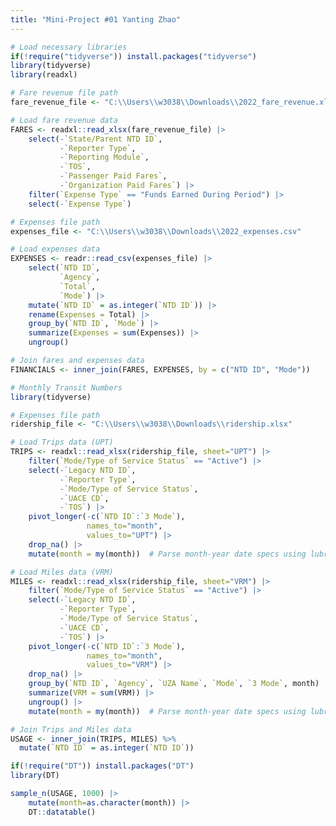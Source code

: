 ```yaml
---
title: "Mini-Project #01 Yanting Zhao"
---
```


```r
# Load necessary libraries
if(!require("tidyverse")) install.packages("tidyverse")
library(tidyverse)
library(readxl)

# Fare revenue file path
fare_revenue_file <- "C:\\Users\\w3038\\Downloads\\2022_fare_revenue.xlsx"

# Load fare revenue data
FARES <- readxl::read_xlsx(fare_revenue_file) |>
    select(-`State/Parent NTD ID`, 
           -`Reporter Type`,
           -`Reporting Module`,
           -`TOS`,
           -`Passenger Paid Fares`,
           -`Organization Paid Fares`) |>
    filter(`Expense Type` == "Funds Earned During Period") |>
    select(-`Expense Type`)

# Expenses file path
expenses_file <- "C:\\Users\\w3038\\Downloads\\2022_expenses.csv"

# Load expenses data
EXPENSES <- readr::read_csv(expenses_file) |>
    select(`NTD ID`, 
           `Agency`,
           `Total`, 
           `Mode`) |>
    mutate(`NTD ID` = as.integer(`NTD ID`)) |>
    rename(Expenses = Total) |>
    group_by(`NTD ID`, `Mode`) |>
    summarize(Expenses = sum(Expenses)) |>
    ungroup()

# Join fares and expenses data
FINANCIALS <- inner_join(FARES, EXPENSES, by = c("NTD ID", "Mode"))
```

```r
# Monthly Transit Numbers
library(tidyverse)

# Expenses file path
ridership_file <- "C:\\Users\\w3038\\Downloads\\ridership.xlsx"

# Load Trips data (UPT)
TRIPS <- readxl::read_xlsx(ridership_file, sheet="UPT") |>
    filter(`Mode/Type of Service Status` == "Active") |>
    select(-`Legacy NTD ID`, 
           -`Reporter Type`, 
           -`Mode/Type of Service Status`, 
           -`UACE CD`, 
           -`TOS`) |>
    pivot_longer(-c(`NTD ID`:`3 Mode`), 
                 names_to="month", 
                 values_to="UPT") |>
    drop_na() |>
    mutate(month = my(month))  # Parse month-year date specs using lubridate

# Load Miles data (VRM)
MILES <- readxl::read_xlsx(ridership_file, sheet="VRM") |>
    filter(`Mode/Type of Service Status` == "Active") |>
    select(-`Legacy NTD ID`, 
           -`Reporter Type`, 
           -`Mode/Type of Service Status`, 
           -`UACE CD`, 
           -`TOS`) |>
    pivot_longer(-c(`NTD ID`:`3 Mode`), 
                 names_to="month", 
                 values_to="VRM") |>
    drop_na() |>
    group_by(`NTD ID`, `Agency`, `UZA Name`, `Mode`, `3 Mode`, month) |>
    summarize(VRM = sum(VRM)) |>
    ungroup() |>
    mutate(month = my(month))  # Parse month-year date specs using lubridate

# Join Trips and Miles data
USAGE <- inner_join(TRIPS, MILES) %>%
  mutate(`NTD ID` = as.integer(`NTD ID`))
```

```r
if(!require("DT")) install.packages("DT")
library(DT)

sample_n(USAGE, 1000) |> 
    mutate(month=as.character(month)) |> 
    DT::datatable()
```

